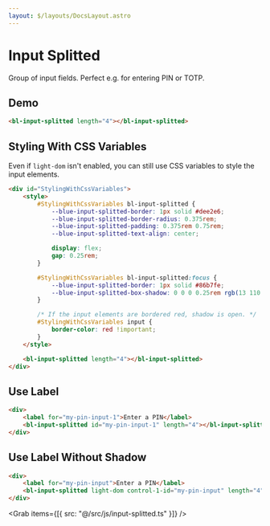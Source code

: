 ```yaml
---
layout: $/layouts/DocsLayout.astro
---
```



# Input Splitted

Group of input fields. Perfect e.g. for entering PIN or TOTP.

## Demo

```html use:RenderBlock
<bl-input-splitted length="4"></bl-input-splitted>
```

## Styling With CSS Variables

Even if `light-dom` isn't enabled, you can still use CSS variables to style the input elements.

```html use:RenderBlock
<div id="StylingWithCssVariables">
    <style>
        #StylingWithCssVariables bl-input-splitted {
            --blue-input-splitted-border: 1px solid #dee2e6;
            --blue-input-splitted-border-radius: 0.375rem;
            --blue-input-splitted-padding: 0.375rem 0.75rem;
            --blue-input-splitted-text-align: center;

            display: flex;
            gap: 0.25rem;
        }

        #StylingWithCssVariables bl-input-splitted:focus {
            --blue-input-splitted-border: 1px solid #86b7fe;
            --blue-input-splitted-box-shadow: 0 0 0 0.25rem rgb(13 110 253 / 25%);
        }

        /* If the input elements are bordered red, shadow is open. */
        #StylingWithCssVariables input {
            border-color: red !important;
        }
    </style>

    <bl-input-splitted length="4"></bl-input-splitted>
</div>
```

## Use Label

```html use:RenderBlock
<div>
    <label for="my-pin-input-1">Enter a PIN</label>
    <bl-input-splitted id="my-pin-input-1" length="4"></bl-input-splitted>
</div>
```

## Use Label Without Shadow

```html use:RenderBlock
<div>
    <label for="my-pin-input">Enter a PIN</label>
    <bl-input-splitted light-dom control-1-id="my-pin-input" length="4"></bl-input-splitted>
</div>
```

<Grab items={[{ src: "@/src/js/input-splitted.ts" }]} />
